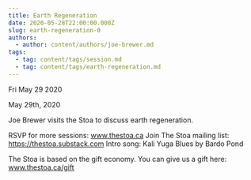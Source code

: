 ```yaml
---
title: Earth Regeneration
date: 2020-05-28T22:00:00.000Z
slug: earth-regeneration-0
authors:
  - author: content/authors/joe-brewer.md
tags:
  - tag: content/tags/session.md
  - tag: content/tags/earth-regeneration.md
---
```






Fri May 29 2020

May 29th, 2020

Joe Brewer visits the Stoa to discuss earth regeneration.

RSVP for more sessions: www.thestoa.ca
Join The Stoa mailing list: https://thestoa.substack.com
Intro song: Kali Yuga Blues by Bardo Pond

The Stoa is based on the gift economy. You can give us a gift here: www.thestoa.ca/gift


